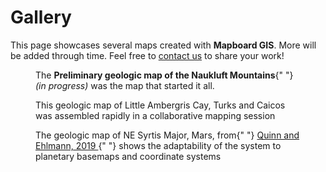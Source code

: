 
# Gallery

This page showcases several maps created with **Mapboard GIS**. More will be
added through time. Feel free to [contact us](mailto:dev@davenquinn.com) to
share your work!

<div className="figure-panel">
  <Figure src="/gallery/geologic-map-naukluft.png" width={300}>
    The <strong>Preliminary geologic map of the Naukluft Mountains</strong>{" "}
    <em>(in progress)</em> was the map that started it all.
  </Figure>
  <Figure src="/gallery/geologic-map-ambergris.png" width={300}>
    This geologic map of Little Ambergris Cay, Turks and Caicos was assembled
    rapidly in a collaborative mapping session
  </Figure>
  <Figure src="/gallery/geologic-map-syrtis.png" width={300}>
    The geologic map of NE Syrtis Major, Mars, from{" "}
    <a href="https://dx.doi.org/10.1029/2018JE005706">
      Quinn and Ehlmann, 2019
    </a>{" "}
    shows the adaptability of the system to planetary basemaps and coordinate
    systems
  </Figure>
</div>

